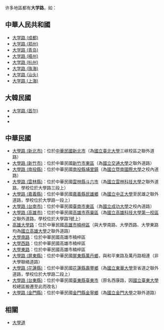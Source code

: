 许多地區都有'''大学路'''，如：
==中華人民共和國==
* [[大学路_(成都)|大学路 (成都)]]
* [[大学路_(郑州)|大学路 (郑州)]]
* [[大学路_(青岛)|大学路 (青岛)]]
* [[大学路_(梧州)|大学路 (梧州)]]
* [[大学路_(杭州)|大学路 (杭州)]]
* [[大学路_(珠海)|大学路 (珠海)]]
* [[大学路_(汕头)|大学路 (汕头)]]
* [[大学路_(上海)|大学路 (上海)]]

==大韓民國==
* [[大学路_(首尔)|大学路 (首尔)]]
* {{Link-ko|大學路 (蔚山)|대학로 (울산)}}
* {{Link-ko|大學路 (慶山市)|대학로 (경산시)}}

==中華民國==
* [[大學路_(新北市)|大學路 (新北市)]]：位於[[中華民國|中華民國]][[新北市|新北市]]（為[[國立臺北大學|國立臺北大學]]三峽校區之聯外道路）
* [[大學路_(新竹市)|大學路 (新竹市)]]：位於中華民國[[新竹市|新竹市]][[東區_(新竹市)|東區]]（為[[國立交通大學|國立交通大學]]之聯外道路）
* [[大學路_(南投縣)|大學路 (南投縣)]]：位於中華民國[[南投縣|南投縣]][[埔里鎮|埔里鎮]]（為[[國立暨南國際大學|國立暨南國際大學]]之校內道路）
* [[大學路_(雲林縣)|大學路 (雲林縣)]]：位於中華民國[[雲林縣|雲林縣]][[斗六市|斗六市]]（為[[國立雲林科技大學|國立雲林科技大學]]之聯外道路，學校位於大學路三段上）
* [[大學路_(嘉義縣)|大學路 (嘉義縣)]]：位於中華民國[[嘉義縣|嘉義縣]][[民雄鄉|民雄鄉]]（為[[國立中正大學|國立中正大學]]至民雄之聯外道路，學校位於大學路一段上）
* [[大學路_(台南市)|大學路 (台南市)]]：位於中華民國[[臺南市|臺南市]][[東區_(臺南市)|東區]]（為[[國立成功大學|國立成功大學]]之校內道路）
* [[大學路_(高雄市)|大學路 (高雄市)]]：位於中華民國[[高雄市|高雄市]][[燕巢區|燕巢區]]（為[[國立高雄科技大學第一校區|國立高雄科技大學第一校區]]之聯外道路，學校位於大學路1號上）
* [[高雄大學路|高雄大學路]]：位於中華民國[[高雄市|高雄市]][[楠梓區|楠梓區]]（與大學南路、大學西路、大學東路均為[[國立高雄大學|國立高雄大學]]之聯外道路）
* [[大學南路|大學南路]]：位於中華民國高雄市楠梓區
* [[大學西路|大學西路]]：位於中華民國高雄市楠梓區
* [[大學東路|大學東路]]：位於中華民國高雄市楠梓區
* [[大學路_(屏東縣)|大學路 (屏東縣)]]：位於中華民國[[屏東縣|屏東縣]][[萬丹鄉|萬丹鄉]]，與和平東路及萬丹路相連（非大學聯絡道路）
* [[大學路_(花蓮縣)|大學路 (花蓮縣)]]：位於中華民國[[花蓮縣|花蓮縣]][[壽豐鄉|壽豐鄉]]（為[[國立東華大學|國立東華大學]]至省道之聯外道路，學校位於大學路二段上）
* [[大學路_(台東縣)|大學路 (台東縣)]]：位於中華民國[[臺東縣|臺東縣]][[臺東市|臺東市]]（原名西康路，因[[國立臺東大學|國立臺東大學]]校總區搬遷至此而改名）
* [[大學路_(金門縣)|大學路 (金門縣)]]：位於中華民國[[金門縣|金門縣]][[金寧鄉|金寧鄉]]（為[[國立金門大學|國立金門大學]]之聯外道路）

==相關==
*[[大學道|大學道]]

{{disambig|Cat=三字路名消歧义}}